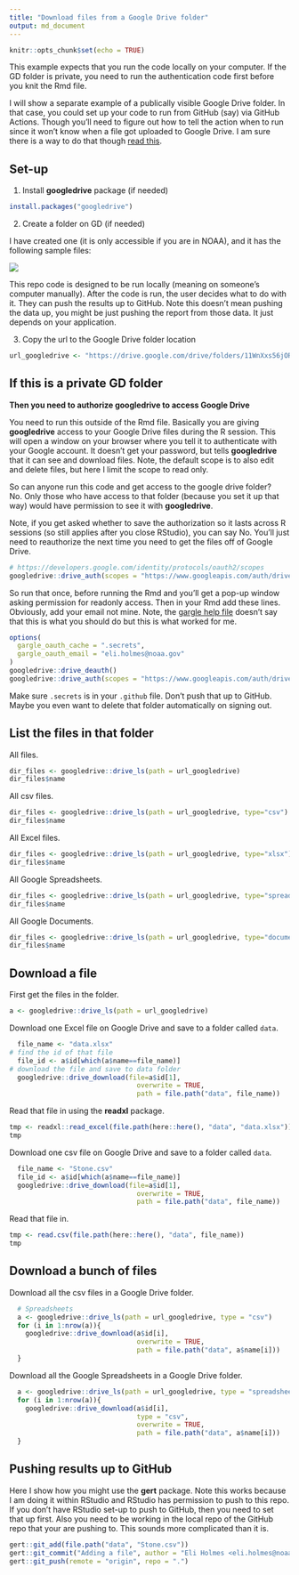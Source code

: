 ```yaml
---
title: "Download files from a Google Drive folder"
output: md_document
---
```


```r
knitr::opts_chunk$set(echo = TRUE)
```

This example expects that you run the code locally on your computer. If the GD folder is private, you need to run the authentication code first before you knit the Rmd file.

I will show a separate example of a publically visible Google Drive folder. In that case, you could set up your code to run from GitHub (say) via GitHub Actions. Though you'll need to figure out how to tell the action when to run since it won't know when a file got uploaded to Google Drive. I am sure there is a way to do that though [read this](https://gargle.r-lib.org/articles/non-interactive-auth.html).

## Set-up

1. Install **googledrive** package (if needed)

```r
install.packages("googledrive")
```

2. Create a folder on GD (if needed)

I have created one (it is only accessible if you are in NOAA), and it has the following sample files:

![](images/googledrive.png)

This repo code is designed to be run locally (meaning on someone's computer manually). After the code is run, the user decides what to do with it. They can push the results up to GitHub. Note this doesn't mean pushing the data up, you might be just pushing the report from those data. It just depends on your application.

3. Copy the url to the Google Drive folder location

```r
url_googledrive <- "https://drive.google.com/drive/folders/11WnXxs56jORbLkD1mFTZxwSaShex3Sse"
```

## If this is a private GD folder

**Then you need to authorize googledrive to access Google Drive**

You need to run this outside of the Rmd file. Basically you are giving **googledrive** access to your Google Drive files during the R session. This will open a window on your browser where you tell it to authenticate with your Google account. It doesn't get your password, but tells **googledrive** that it can see and download files. Note, the default scope is to also edit and delete files, but here I limit the scope to read only.

So can anyone run this code and get access to the google drive folder? No. Only those who have access to that folder (because you set it up that way) would have permission to see it with **googledrive**.

Note, if you get asked whether to save the authorization so it lasts across R sessions (so still applies after you close RStudio), you can say No. You'll just need to reauthorize the next time you need to get the files off of Google Drive.

```r
# https://developers.google.com/identity/protocols/oauth2/scopes
googledrive::drive_auth(scopes = "https://www.googleapis.com/auth/drive.readonly", email="eli.holmes@noaa.gov")
```

So run that once, before running the Rmd and you'll get a pop-up window asking permission for readonly access. Then in your Rmd add these lines. Obviously, add your email not mine. Note, the [gargle help file](https://gargle.r-lib.org/articles/non-interactive-auth.html) doesn't say that this is what you should do but this is what worked for me.
```r
options(
  gargle_oauth_cache = ".secrets",
  gargle_oauth_email = "eli.holmes@noaa.gov"
)
googledrive::drive_deauth()
googledrive::drive_auth(scopes = "https://www.googleapis.com/auth/drive.readonly", email="eli.holmes@noaa.gov")
```

Make sure `.secrets` is in your `.github` file. Don't push that up to GitHub. Maybe you even want to delete that folder automatically on signing out.

## List the files in that folder

All files.
```r
dir_files <- googledrive::drive_ls(path = url_googledrive)
dir_files$name
```

All csv files.
```r
dir_files <- googledrive::drive_ls(path = url_googledrive, type="csv")
dir_files$name
```

All Excel files.
```r
dir_files <- googledrive::drive_ls(path = url_googledrive, type="xlsx")
dir_files$name
```

All Google Spreadsheets.
```r
dir_files <- googledrive::drive_ls(path = url_googledrive, type="spreadsheet")
dir_files$name
```

All Google Documents.
```r
dir_files <- googledrive::drive_ls(path = url_googledrive, type="document")
dir_files$name
```

## Download a file

First get the files in the folder.
```r
a <- googledrive::drive_ls(path = url_googledrive)
```

Download one Excel file on Google Drive and save to a folder called `data`.
```r
  file_name <- "data.xlsx"
# find the id of that file
  file_id <- a$id[which(a$name==file_name)]
# download the file and save to data folder
  googledrive::drive_download(file=a$id[1],
                                overwrite = TRUE, 
                                path = file.path("data", file_name))
```

Read that file in using the **readxl** package.
```r
tmp <- readxl::read_excel(file.path(here::here(), "data", "data.xlsx"))
tmp
```


Download one csv file on Google Drive and save to a folder called `data`.
```r
  file_name <- "Stone.csv"
  file_id <- a$id[which(a$name==file_name)]
  googledrive::drive_download(file=a$id[1],
                                overwrite = TRUE, 
                                path = file.path("data", file_name))
```

Read that file in.
```r
tmp <- read.csv(file.path(here::here(), "data", file_name))
tmp
```

## Download a bunch of files

Download all the csv files in a Google Drive folder.
```r
  # Spreadsheets
  a <- googledrive::drive_ls(path = url_googledrive, type = "csv")
  for (i in 1:nrow(a)){
    googledrive::drive_download(a$id[i], 
                                overwrite = TRUE, 
                                path = file.path("data", a$name[i]))
  }
```
  
Download all the Google Spreadsheets in a Google Drive folder.
```r
  a <- googledrive::drive_ls(path = url_googledrive, type = "spreadsheet")
  for (i in 1:nrow(a)){
    googledrive::drive_download(a$id[i], 
                                type = "csv", 
                                overwrite = TRUE, 
                                path = file.path("data", a$name[i]))
  }
```

## Pushing results up to GitHub

Here I show how you might use the **gert** package. Note this works because I am doing it within RStudio and RStudio has permission to push to this repo. If you don't have RStudio set-up to push to GitHub, then you need to set that up first. Also you need to be working in the local repo of the GitHub repo that your are pushing to. This sounds more complicated than it is.

```r
gert::git_add(file.path("data", "Stone.csv"))
gert::git_commit("Adding a file", author = "Eli Holmes <eli.holmes@noaa.gov>")
gert::git_push(remote = "origin", repo = ".")
```




